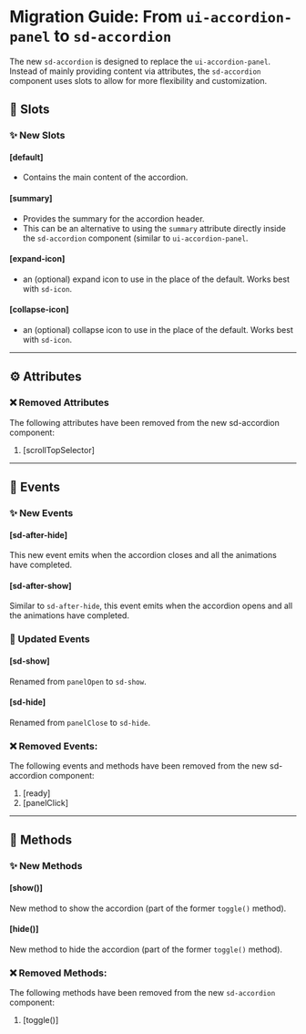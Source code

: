# Migration Guide: From `ui-accordion-panel` to `sd-accordion`

The new `sd-accordion` is designed to replace the `ui-accordion-panel`. Instead of mainly providing content via attributes, the `sd-accordion` component uses slots to allow for more flexibility and customization.

## 💾 Slots

### ✨ New Slots

#### [default]

- Contains the main content of the accordion.

#### [summary]

- Provides the summary for the accordion header.
- This can be an alternative to using the `summary` attribute directly inside the `sd-accordion` component (similar to `ui-accordion-panel`.

#### [expand-icon]

- an (optional) expand icon to use in the place of the default. Works best with `sd-icon`.

#### [collapse-icon]

- an (optional) collapse icon to use in the place of the default. Works best with `sd-icon`.

<hr />

## ⚙️ Attributes

### ❌ Removed Attributes

The following attributes have been removed from the new sd-accordion component:

1. [scrollTopSelector]

<hr />

## 🥳 Events

### ✨ New Events

#### [sd-after-hide]

This new event emits when the accordion closes and all the animations have completed.

#### [sd-after-show]

Similar to `sd-after-hide`, this event emits when the accordion opens and all the animations have completed.

### 🔄 Updated Events

#### [sd-show]

Renamed from `panelOpen` to `sd-show`.

#### [sd-hide]

Renamed from `panelClose` to `sd-hide`.

### ❌ Removed Events:

The following events and methods have been removed from the new sd-accordion component:

1. [ready]
2. [panelClick]

<hr />

## 🧪 Methods

### ✨ New Methods

#### [show()]

New method to show the accordion (part of the former `toggle()` method).

#### [hide()]

New method to hide the accordion (part of the former `toggle()` method).

### ❌ Removed Methods:

The following methods have been removed from the new `sd-accordion` component:

1. [toggle()]
